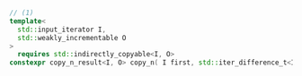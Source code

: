 ```cpp
// (1)
template<
  std::input_iterator I,
  std::weakly_incrementable O
>
  requires std::indirectly_copyable<I, O>
constexpr copy_n_result<I, O> copy_n( I first, std::iter_difference_t<I> n, O result );
```
